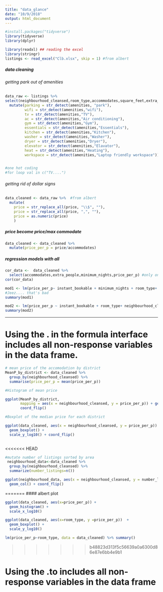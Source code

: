 ```yaml
---
title: "data_glance"
date: "10/9/2018"
output: html_document
---
```


```r
#install.packages("tidyverse")
library(tidyverse)
library(dplyr)
```

```r
library(readxl) ## reading the excel 
library(stringr)
listings <- read_excel("Clb.xlsx", skip = 1) #from albert 

```

##### data cleaning 
###### getting park out of amenities
```r
data_raw <- listings %>%
select(neighbourhood_cleansed,room_type,accommodates,square_feet,extra_people,minimum_nights,instant_bookable, amenities, price) %>%
  mutate(parking = str_detect(amenities, "park"),
         wifi = str_detect(amenities,"wifi"),
         tv = str_detect(amenities,"TV"),
         ac = str_detect(amenities,"Air conditioning"),
         gym = str_detect(amenities,"Gym"),
         essentials = str_detect(amenities,"Essentials"),
         kitchen = str_detect(amenities,"Kitchen"),
         washer = str_detect(amenities,"Washer"),
         dryer = str_detect(amenities,"Dryer"),
         elevator = str_detect(amenities,"Elavator"),
         heat = str_detect(amenities,"Heating"),
         workspace = str_detect(amenities,"Laptop friendly workspace")) #in caps or not  
  

#one hot coding
#for loop val in c("TV....")
```


###### getting rid of dollar signs

```r

data_cleaned <- data_raw %>%  #from albert
  mutate(
    price = str_replace_all(price, "\\$", ""),
    price = str_replace_all(price, ",", ""),
    price = as.numeric(price)
    )

```

##### price become price/max commodate

```r
data_cleaned <- data_cleaned %>%
  mutate(price_per_p = price/accommodates)
```

##### regression models with all

```r
cor_data <-  data_cleaned %>% 
  select(accommodates,extra_people,minimum_nights,price_per_p) #only on numerical
cor(cor_data)
```


```r
mod1 <- lm(price_per_p~ instant_bookable + minimum_nights + room_type+ neighbourhood_cleansed + extra_people, data_cleaned) #when square feet added, no one is significant lol
#Jeez.... that's bad
summary(mod1)
```

```r
mod2 <- lm(price_per_p ~ instant_bookable + room_type+ neighbourhood_cleansed + extra_people, data_cleaned)
summary(mod2)
```

--------------------------------------------------------------------------------------
# Using the . in the formula interface includes all non-response variables in the data frame.

```r
# mean price of the accomodation by district
MeanP_by_district <- data_cleaned %>%
  group_by(neighbourhood_cleansed) %>%
  summarise(price_per_p = mean(price_per_p))

#Histogram of mean price

ggplot(MeanP_by_district,
       mapping = aes(x = neighbourhood_cleansed, y = price_per_p)) + geom_col() +
       coord_flip() 

#Boxplot of the median price for each district

ggplot(data_cleaned, aes(x = neighbourhood_cleansed, y = price_per_p))  +
  geom_boxplot() +
  scale_y_log10() + coord_flip()
  
```
<<<<<<< HEAD
 
```r
#mutate number of listings sorted by area
 neighbourhood_data<-data_cleaned %>% 
  group_by(neighbourhood_cleansed) %>% 
  summarize(number_listings=n()) 

ggplot(neighbourhood_data, aes(x = neighbourhood_cleansed, y = number_listings))  +
  geom_col() + coord_flip()
```


=======
#### albert plot
```r
ggplot(data_cleaned, aes(x=price_per_p)) +
  geom_histogram() +
  scale_x_log10()

ggplot(data_cleaned, aes(x=room_type, y =price_per_p))  + 
  geom_boxplot() + 
  scale_y_log10()

lm(price_per_p~room_type, data = data_cleaned) %>% summary()
```
>>>>>>> b48823d313f5c56639a0a6300d86e87e6bb4e9b1

# Using the .to includes all non-response variables in the data frame
